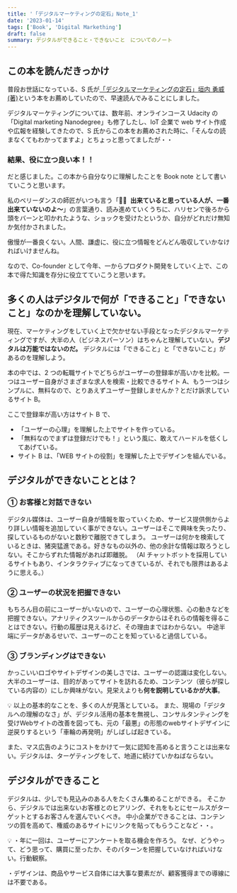 ```yaml
---
title: '「デジタルマーケティングの定石」Note_1'
date: '2023-01-14'
tags: ['Book', 'Digital Markething']
draft: false
summary: デジタルができること・できないこと　についてのノート
---
```


## この本を読んだきっかけ

普段お世話になっている、S 氏が[「デジタルマーケティングの定石」垣内 勇威 (著)](https://amzn.asia/d/4yVgQle)という本をお薦めしていたので、早速読んでみることにしました。

デジタルマーケティングについては、数年前、オンラインコース Udacity の「Digital marketing Nanodegree」も修了したし、IoT 企業で web サイト作成や広報を経験してきたので、S 氏からこの本をお薦めされた時に、「そんなの読まなくてもわかってますよ」とちょっと思ってましたが・・

### 結果、役に立つ良い本！！

だと感じました。この本から自分なりに理解したことを Book note として書いていこうと思います。

私のベリーダンスの師匠がいつも言う「👩🏻  **出来ていると思っている人が、一番出来ていないのよ〜**」の言葉通り、読み進めていくうちに、ハリセンで後ろから頭をバーンと叩かれたような、ショックを受けたというか、自分がどれだけ無知か気付かされました。

傲慢が一番良くない。人間、謙虚に、役に立つ情報をどんどん吸収していかなければいけませんね。

なので、Co-founder として今年、一からプロダクト開発をしていく上で、この本で得た知識を存分に役立てていこうと思います。

## 多くの人はデジタルで何が「できること」「できないこと」なのかを理解していない。

現在、マーケティングをしていく上で欠かせない手段となったデジタルマーケティングですが、大半の人（ビジネスパーソン）はちゃんと理解していない。**デジタルは万能ではないのだ。**
デジタルには「できること」と「できないこと」があるのを理解しよう。

本の中では、2 つの転職サイトでどちらがユーザーの登録率が高いかを比較。一つはユーザー自身がさまざまな求人を検索・比較できるサイト A、もう一つはシンプルに、無料なので、とりあえずユーザー登録しませんか？とだけ訴求しているサイト B。

ここで登録率が高い方はサイト B で、

- 「ユーザーの心理」を理解した上でサイトを作っている。
- 「無料なのでまずは登録だけでも！」という風に、敢えてハードルを低くしてあげている。
- サイト B は、「WEB サイトの役割」を理解した上でデザインを組んでいる。

## デジタルができないこととは？

### ① お客様と対話できない

デジタル媒体は、ユーザー自身が情報を取っていくため、サービス提供側からより詳しい情報を追加していく事ができない。ユーザーはそこで興味を失ったり、探しているものがないと数秒で離脱できてしまう。
ユーザーは何かを検索しているときは、猪突猛進である。好きなもの以外の、他の余計な情報は取ろうとしない。そこからずれた情報があれば即離脱。
（AI チャットボットを採用しているサイトもあり、インタラクティブになってきているが、それでも限界はあるように思える。）

### ② ユーザーの状況を把握できない

もちろん目の前にユーザーがいないので、ユーザーの心理状態、心の動きなどを把握できない。アナリティクスツールからのデータからはそれらの情報を得ることはできない。行動の履歴は見えるけど、その理由まではわからない。
中途半端にデータがあるせいで、ユーザーのことを知っていると過信している。

### ③ ブランディングはできない

かっこいいロゴやサイトデザインの美しさでは、ユーザーの認識は変化しない。大半のユーザーは、目的があってサイトを訪れるため、コンテンツ（彼らが探している内容の）にしか興味がない。見栄えよりも**何を説明しているかが大事**。

<aside>
💡 以上の基本的なことを、多くの人が見落としている。
また、現場の「デジタルへの理解のなさ」が、デジタル活用の基本を無視し、コンサルタンティングを受けWebサイトの改善を図っても、元の「最悪」の形態のwebサイトデザインに逆戻りするという「車輪の再発明」がしばしば起きている。

</aside>

また、マス広告のようにコストをかけて一気に認知を高めると言うことは出来ない。デジタルは、ターゲティングをして、地道に続けていかねばならない。

## デジタルができること

デジタルは、少しでも見込みのある人をたくさん集めることができる。
そこから、デジタルでは出来ないお客様とのヒアリング、それをもとにセールスがターゲットとするお客さんを選んでいくべき。
中小企業ができることは、コンテンツの質を高めて、権威のあるサイトにリンクを貼ってもらうことなど・・。

<aside>
💡 ・年に一回は、ユーザーにアンケートを取る機会を作ろう。
なぜ、どうやって、どう思って、購買に至ったか、そのパターンを把握していなければいけない。行動観察。

・デザインは、商品やサービス自体には大事な要素だが、顧客獲得までの導線には不要である。

</aside>
